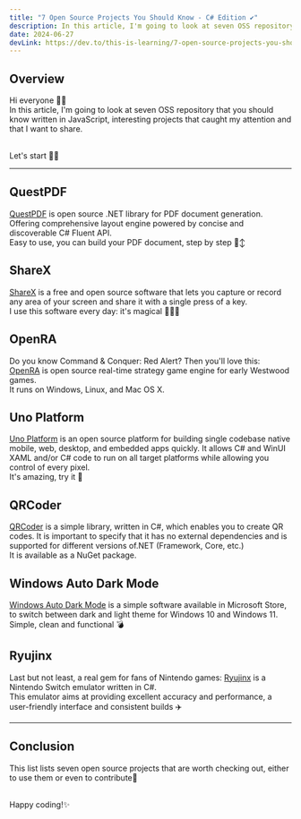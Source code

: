 ```yaml
---
title: "7 Open Source Projects You Should Know - C# Edition ✔️"
description: In this article, I'm going to look at seven OSS repository that you should know written in C#, interesting projects that caught my attention and that I want to share.
date: 2024-06-27
devLink: https://dev.to/this-is-learning/7-open-source-projects-you-should-know-c-edition-2bmh
---
```


## Overview

Hi everyone 👋🏼​<br />
In this article, I'm going to look at seven OSS repository that you should know written in JavaScript, interesting projects that caught my attention and that I want to share.

<br />
Let's start 🤙🏼​

---

## QuestPDF

<a href="https://github.com/QuestPDF/QuestPDF" class="link">QuestPDF</a> is open source .NET library for PDF document generation. Offering comprehensive layout engine powered by concise and discoverable C# Fluent API.
<br />
Easy to use, you can build your PDF document, step by step 🙂‍↕️

## ShareX

<a href="https://github.com/ShareX/ShareX" class="link">ShareX</a> is a free and open source software that lets you capture or record any area of your screen and share it with a single press of a key.
<br />
I use this software every day: it's magical 🧙🏼‍♂️

## OpenRA

Do you know Command & Conquer: Red Alert?
Then you'll love this: <a href="https://github.com/OpenRA/OpenRA" class="link">OpenRA</a> is open source real-time strategy game engine for early Westwood games.
<br />
It runs on Windows, Linux, and Mac OS X.

## Uno Platform

<a href="https://github.com/unoplatform/uno" class="link">Uno Platform</a> is an open source platform for building single codebase native mobile, web, desktop, and embedded apps quickly.
It allows C# and WinUI XAML and/or C# code to run on all target platforms while allowing you control of every pixel.
<br />
It's amazing, try it 🥇

## QRCoder

<a href="https://github.com/codebude/QRCoder" class="link">QRCoder</a> is a simple library, written in C#, which enables you to create QR codes. It is important to specify that it has no external dependencies and is supported for different versions of.NET (Framework, Core, etc.)
<br />
It is available as a NuGet package.

## Windows Auto Dark Mode

<a href="https://github.com/AutoDarkMode/Windows-Auto-Night-Mode" class="link">Windows Auto Dark Mode</a> is a simple software available in Microsoft Store, to switch between dark and light theme for Windows 10 and Windows 11.
<br />
Simple, clean and functional 💣

## Ryujinx

Last but not least, a real gem for fans of Nintendo games: <a href="https://github.com/videojs/video.js" class="link">Ryujinx</a> is a Nintendo Switch emulator written in C#.
<br />
This emulator aims at providing excellent accuracy and performance, a user-friendly interface and consistent builds ✈️

---

## Conclusion

This list lists seven open source projects that are worth checking out, either to use them or even to contribute🖖

<br />
Happy coding!✨
